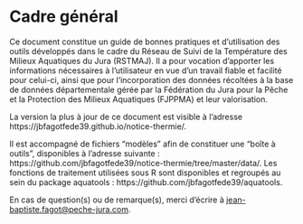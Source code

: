 # Cadre général {#intro}

Ce document constitue un guide de bonnes pratiques et d'utilisation des outils développés dans le cadre du Réseau de Suivi de la Température des Milieux Aquatiques du Jura (RSTMAJ). Il a pour vocation d'apporter les informations nécessaires à l'utilisateur en vue d'un travail fiable et facilité pour celui-ci, ainsi que pour l'incorporation des données récoltées à la base de données départementale gérée par la Fédération du Jura pour la Pêche et la Protection des Milieux Aquatiques (FJPPMA) et leur valorisation.

La version la plus à jour de ce document est visible à l'adresse https://jbfagotfede39.github.io/notice-thermie/.

Il est accompagné de fichiers "modèles" afin de constituer une "boîte à outils", disponibles à l'adresse suivante : https://github.com/jbfagotfede39/notice-thermie/tree/master/data/. Les fonctions de traitement utilisées sous R sont disponibles et regroupés au sein du package aquatools : https://github.com/jbfagotfede39/aquatools.

En cas de question(s) ou de remarque(s), merci d'écrire à
[jean-baptiste.fagot@peche-jura.com](mailto:jean-baptiste.fagot@peche-jura.com?subject=[RSTMAJ]%20Boite%20à%20outils).
